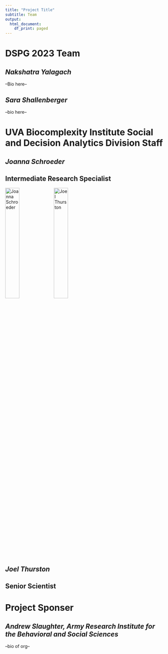 ```yaml
---
title: "Project Title"
subtitle: Team
output:
  html_document:
    df_print: paged
---
```


# DSPG 2023 Team

## *Nakshatra Yalagach*

--Bio here--

## *Sara Shallenberger*

--bio here--

# UVA Biocomplexity Institute Social and Decision Analytics Division Staff 

## *Joanna Schroeder*
## Intermediate Research Specialist

<p align="justify">  
![Joanna Schroeder](img/Joanna_pic.png){width=30% } 
![Joel Thurston](img/Joel_pic.png){width=30% }  
</p>

## *Joel Thurston*
## Senior Scientist


# Project Sponser

## *Andrew Slaughter, Army Research Institute for the Behavioral and Social Sciences*

--bio of org--